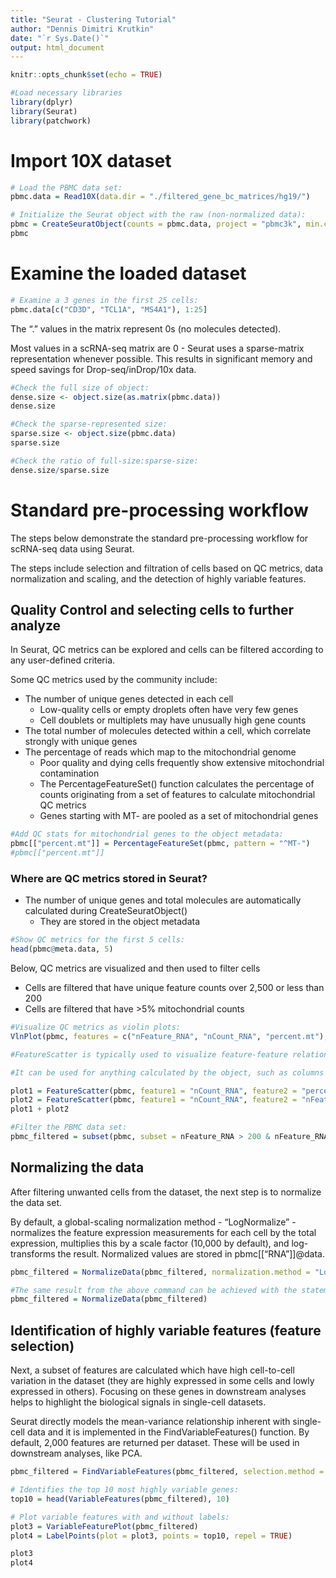 ```yaml
---
title: "Seurat - Clustering Tutorial"
author: "Dennis Dimitri Krutkin"
date: "`r Sys.Date()`"
output: html_document
---
```


```r
knitr::opts_chunk$set(echo = TRUE)
```

```r
#Load necessary libraries
library(dplyr)
library(Seurat)
library(patchwork)
```

# Import 10X dataset
```r
# Load the PBMC data set:
pbmc.data = Read10X(data.dir = "./filtered_gene_bc_matrices/hg19/")

# Initialize the Seurat object with the raw (non-normalized data):
pbmc = CreateSeuratObject(counts = pbmc.data, project = "pbmc3k", min.cells = 3, min.features = 200)
pbmc
```

# Examine the loaded dataset
```r
# Examine a 3 genes in the first 25 cells:
pbmc.data[c("CD3D", "TCL1A", "MS4A1"), 1:25]
```
The "." values in the matrix represent 0s (no molecules detected). 

Most values in a scRNA-seq matrix are 0 - Seurat uses a sparse-matrix representation whenever possible. This results in significant memory and speed savings for Drop-seq/inDrop/10x data.

```r
#Check the full size of object:
dense.size <- object.size(as.matrix(pbmc.data))
dense.size
```

```r
#Check the sparse-represented size:
sparse.size <- object.size(pbmc.data)
sparse.size
```

```r
#Check the ratio of full-size:sparse-size:
dense.size/sparse.size
```

# Standard pre-processing workflow
The steps below demonstrate the standard pre-processing workflow for scRNA-seq data using Seurat. 

The steps include selection and filtration of cells based on QC metrics, data normalization and scaling, and the detection of highly variable features.

## Quality Control and selecting cells to further analyze
In Seurat, QC metrics can be explored and cells can be filtered according to any user-defined criteria. 

Some QC metrics used by the community include:

* The number of unique genes detected in each cell
  + Low-quality cells or empty droplets often have very few genes
  + Cell doublets or multiplets may have unusually high gene counts
* The total number of molecules detected within a cell, which correlate strongly with unique genes
* The percentage of reads which map to the mitochondrial genome 
  + Poor quality and dying cells frequently show extensive mitochondrial contamination
  + The PercentageFeatureSet() function calculates the percentage of counts originating from a set of features to calculate mitochondrial QC metrics
  + Genes starting with MT- are pooled as a set of mitochondrial genes
  
```r
#Add QC stats for mitochondrial genes to the object metadata:
pbmc[["percent.mt"]] = PercentageFeatureSet(pbmc, pattern = "^MT-")
#pbmc[["percent.mt"]]
```

### Where are QC metrics stored in Seurat?

* The number of unique genes and total molecules are automatically calculated during CreateSeuratObject()
  + They are stored in the object metadata
  
```r
#Show QC metrics for the first 5 cells:
head(pbmc@meta.data, 5)
```

Below, QC metrics are visualized and then used to filter cells

* Cells are filtered that have unique feature counts over 2,500 or less than 200
* Cells are filtered that have >5% mitochondrial counts

```r
#Visualize QC metrics as violin plots:
VlnPlot(pbmc, features = c("nFeature_RNA", "nCount_RNA", "percent.mt"), ncol = 3)
```

```r
#FeatureScatter is typically used to visualize feature-feature relationships

#It can be used for anything calculated by the object, such as columns in object metadata, PC scores, etc.

plot1 = FeatureScatter(pbmc, feature1 = "nCount_RNA", feature2 = "percent.mt")
plot2 = FeatureScatter(pbmc, feature1 = "nCount_RNA", feature2 = "nFeature_RNA")
plot1 + plot2
```

```r
#Filter the PBMC data set:
pbmc_filtered = subset(pbmc, subset = nFeature_RNA > 200 & nFeature_RNA < 2500 & percent.mt < 5)
```

## Normalizing the data
After filtering unwanted cells from the dataset, the next step is to normalize the data set. 

By default, a global-scaling normalization method - “LogNormalize” - normalizes the feature expression measurements for each cell by the total expression, multiplies this by a scale factor (10,000 by default), and log-transforms the result. Normalized values are stored in pbmc[["RNA"]]@data.

```r
pbmc_filtered = NormalizeData(pbmc_filtered, normalization.method = "LogNormalize", scale.factor = 10000)

#The same result from the above command can be achieved with the statement below:
pbmc_filtered = NormalizeData(pbmc_filtered)
```

## Identification of highly variable features (feature selection)
Next, a subset of features are calculated which have high cell-to-cell variation in the dataset (they are highly expressed in some cells and lowly expressed in others). Focusing on these genes in downstream analyses helps to highlight the biological signals in single-cell datasets.

Seurat directly models the mean-variance relationship inherent with single-cell data and it is implemented in the FindVariableFeatures() function. By default, 2,000 features are returned per dataset. These will be used in downstream analyses, like PCA.
```r
pbmc_filtered = FindVariableFeatures(pbmc_filtered, selection.method = "vst", nfeatures = 2000)

# Identifies the top 10 most highly variable genes:
top10 = head(VariableFeatures(pbmc_filtered), 10)

# Plot variable features with and without labels:
plot3 = VariableFeaturePlot(pbmc_filtered)
plot4 = LabelPoints(plot = plot3, points = top10, repel = TRUE)

plot3
plot4
```


